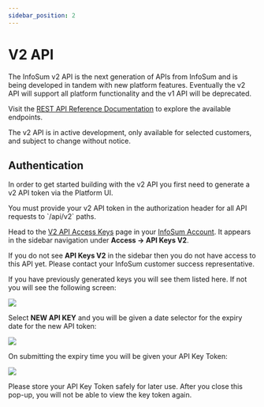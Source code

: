 ```yaml
---
sidebar_position: 2
---
```



# V2 API

The InfoSum v2 API is the next generation of APIs from InfoSum and is being developed in tandem with new platform features. Eventually the v2 API will support all platform functionality and the v1 API will be deprecated.

Visit the [REST API Reference Documentation](/api/v2) to explore the available endpoints.

<Admonition type="warning">
The v2 API is in active development, only available for selected customers, and subject to change without notice.
</Admonition>


## Authentication

In order to get started building with the v2 API you first need to generate a v2 API token via the Platform UI.

<Admonition type="note">
You must provide your v2 API token in the authorization header for all API requests to `/api/v2` paths.
</Admonition>

Head to the [V2 API Access Keys](https://accounts.infosum.com/access/api-keys-v2) page in your [InfoSum Account](https://accounts.infosum.com/). It appears in the sidebar navigation under **Access &rarr; API Keys V2**.

If you do not see **API Keys V2** in the sidebar then you do not have access to this API yet. Please contact your InfoSum customer success representative.

If you have previously generated keys you will see them listed here. If not you will see the following screen:

<img src={NoAPIKeysImageURL}/><p/>
Select **NEW API KEY** and you will be given a date selector for the expiry date for the new API token:

<img src={SetExpiryImageURL} className="center_half_image" /><p/>
On submitting the expiry time you will be given your API Key Token:

<img src={GrantedAPIKeysImageURL} className="center_half_image"/><p/>
Please store your API Key Token safely for later use. After you close this pop-up, you will not be able to view the key token again.
